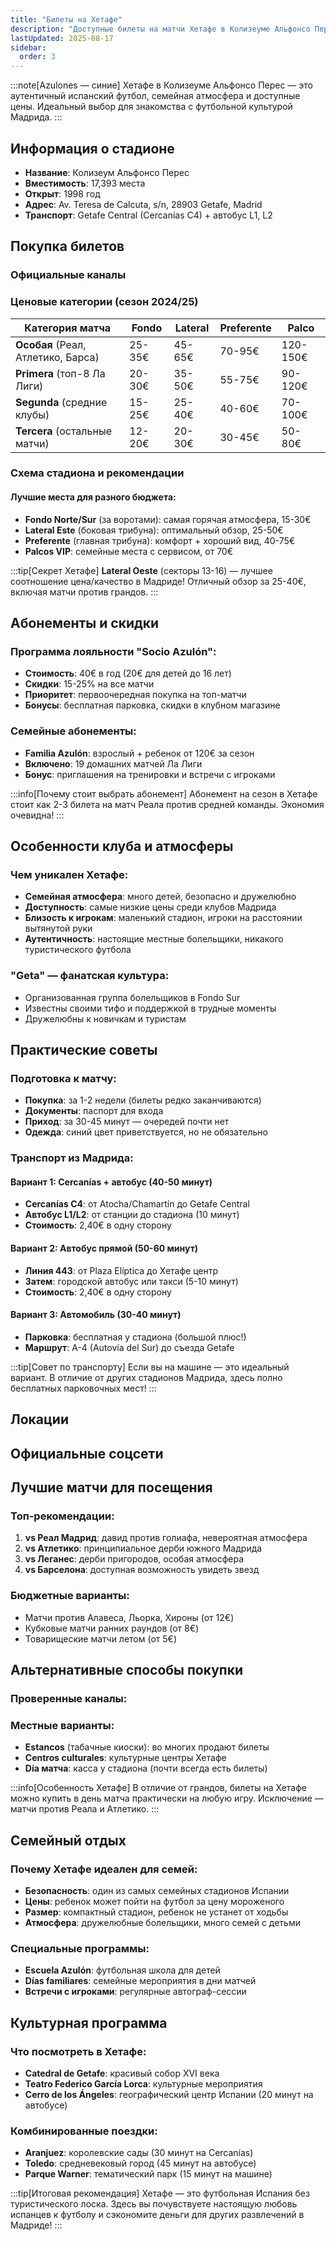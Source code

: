 ```yaml
---
title: "Билеты на Хетафе"
description: "Доступные билеты на матчи Хетафе в Колизеуме Альфонсо Перес — настоящий испанский футбол без переплат"
lastUpdated: 2025-08-17
sidebar:
  order: 3
---
```



:::note[Azulones — синие]
Хетафе в Колизеуме Альфонсо Перес — это аутентичный испанский футбол, семейная атмосфера и доступные цены. Идеальный выбор для знакомства с футбольной культурой Мадрида.
:::

## Информация о стадионе

- **Название**: Колизеум Альфонсо Перес  
- **Вместимость**: 17,393 места
- **Открыт**: 1998 год
- **Адрес**: Av. Teresa de Calcuta, s/n, 28903 Getafe, Madrid
- **Транспорт**: Getafe Central (Cercanías C4) + автобус L1, L2

## Покупка билетов

### Официальные каналы

<CardGrid>
  <LinkCard title="Официальный сайт Getafe CF" href="https://www.getafecf.com/entradas" />
  <LinkCard title="Taquillas del estadio" href="https://maps.app.goo.gl/K3Ym8F4N7Tz6X9J7A" />
  <LinkCard title="Tienda oficial" href="https://www.getafecf.com/tienda" />
</CardGrid>

### Ценовые категории (сезон 2024/25)

| Категория матча | Fondo | Lateral | Preferente | Palco |
|----------------|-------|---------|------------|-------|
| **Особая** (Реал, Атлетико, Барса) | 25-35€ | 45-65€ | 70-95€ | 120-150€ |
| **Primera** (топ-8 Ла Лиги) | 20-30€ | 35-50€ | 55-75€ | 90-120€ |
| **Segunda** (средние клубы) | 15-25€ | 25-40€ | 40-60€ | 70-100€ |
| **Tercera** (остальные матчи) | 12-20€ | 20-30€ | 30-45€ | 50-80€ |

### Схема стадиона и рекомендации

#### Лучшие места для разного бюджета:

- **Fondo Norte/Sur** (за воротами): самая горячая атмосфера, 15-30€
- **Lateral Este** (боковая трибуна): оптимальный обзор, 25-50€
- **Preferente** (главная трибуна): комфорт + хороший вид, 40-75€
- **Palcos VIP**: семейные места с сервисом, от 70€

:::tip[Секрет Хетафе]
**Lateral Oeste** (секторы 13-16) — лучшее соотношение цена/качество в Мадриде! Отличный обзор за 25-40€, включая матчи против грандов.
:::

## Абонементы и скидки

### Программа лояльности "Socio Azulón":

- **Стоимость**: 40€ в год (20€ для детей до 16 лет)
- **Скидки**: 15-25% на все матчи
- **Приоритет**: первоочередная покупка на топ-матчи
- **Бонусы**: бесплатная парковка, скидки в клубном магазине

### Семейные абонементы:
- **Familia Azulón**: взрослый + ребенок от 120€ за сезон
- **Включено**: 19 домашних матчей Ла Лиги
- **Бонус**: приглашения на тренировки и встречи с игроками

:::info[Почему стоит выбрать абонемент]
Абонемент на сезон в Хетафе стоит как 2-3 билета на матч Реала против средней команды. Экономия очевидна!
:::

## Особенности клуба и атмосферы

### Чем уникален Хетафе:

- **Семейная атмосфера**: много детей, безопасно и дружелюбно
- **Доступность**: самые низкие цены среди клубов Мадрида
- **Близость к игрокам**: маленький стадион, игроки на расстоянии вытянутой руки
- **Аутентичность**: настоящие местные болельщики, никакого туристического футбола

### "Geta" — фанатская культура:
- Организованная группа болельщиков в Fondo Sur
- Известны своими тифо и поддержкой в трудные моменты
- Дружелюбны к новичкам и туристам

## Практические советы

### Подготовка к матчу:

- **Покупка**: за 1-2 недели (билеты редко заканчиваются)
- **Документы**: паспорт для входа
- **Приход**: за 30-45 минут — очередей почти нет
- **Одежда**: синий цвет приветствуется, но не обязательно

### Транспорт из Мадрида:

#### Вариант 1: Cercanías + автобус (40-50 минут)
- **Cercanías C4**: от Atocha/Chamartín до Getafe Central
- **Автобус L1/L2**: от станции до стадиона (10 минут)
- **Стоимость**: 2,40€ в одну сторону

#### Вариант 2: Автобус прямой (50-60 минут)
- **Линия 443**: от Plaza Elíptica до Хетафе центр  
- **Затем**: городской автобус или такси (5-10 минут)
- **Стоимость**: 2,40€ в одну сторону

#### Вариант 3: Автомобиль (30-40 минут)
- **Парковка**: бесплатная у стадиона (большой плюс!)
- **Маршрут**: A-4 (Autovía del Sur) до съезда Getafe

:::tip[Совет по транспорту]
Если вы на машине — это идеальный вариант. В отличие от других стадионов Мадрида, здесь полно бесплатных парковочных мест!
:::

## Локации

<CardGrid>
  <LinkCard title="Coliseum Alfonso Pérez (карта)" href="https://maps.google.com/?q=Coliseum+Alfonso+P%C3%A9rez" />
  <LinkCard title="Билетные кассы стадиона (карта)" href="https://maps.app.goo.gl/K3Ym8F4N7Tz6X9J7A" />
</CardGrid>

## Официальные соцсети

<CardGrid>
  <LinkCard title="X (Twitter)" href="https://x.com/GetafeCF" />
  <LinkCard title="Instagram" href="https://instagram.com/getafecf" />
  <LinkCard title="Facebook" href="https://facebook.com/GetafeCF" />
  <LinkCard title="TikTok" href="https://www.tiktok.com/@getafecf" />
  <LinkCard title="YouTube" href="https://youtube.com/@GetafeCF" />
</CardGrid>

## Лучшие матчи для посещения

### Топ-рекомендации:

1. **vs Реал Мадрид**: давид против голиафа, невероятная атмосфера
2. **vs Атлетико**: принципиальное дерби южного Мадрида  
3. **vs Леганес**: дерби пригородов, особая атмосфера
4. **vs Барселона**: доступная возможность увидеть звезд

### Бюджетные варианты:
- Матчи против Алавеса, Льорка, Хироны (от 12€)
- Кубковые матчи ранних раундов (от 8€)
- Товарищеские матчи летом (от 5€)

## Альтернативные способы покупки

### Проверенные каналы:

<CardGrid>
  <LinkCard title="Entradas.com" href="https://www.entradas.com/" />
  <LinkCard title="El Corte Inglés" href="https://www.elcorteingles.es/entradas/" />
  <LinkCard title="Taquilla.com" href="https://www.taquilla.com/" />
</CardGrid>

### Местные варианты:
- **Estancos** (табачные киоски): во многих продают билеты
- **Centros culturales**: культурные центры Хетафе
- **Día матча**: касса у стадиона (почти всегда есть билеты)

:::info[Особенность Хетафе]
В отличие от грандов, билеты на Хетафе можно купить в день матча практически на любую игру. Исключение — матчи против Реала и Атлетико.
:::

## Семейный отдых

### Почему Хетафе идеален для семей:

- **Безопасность**: один из самых семейных стадионов Испании
- **Цены**: ребенок может пойти на футбол за цену мороженого
- **Размер**: компактный стадион, ребенок не устанет от ходьбы
- **Атмосфера**: дружелюбные болельщики, много семей с детьми

### Специальные программы:
- **Escuela Azulón**: футбольная школа для детей
- **Días familiares**: семейные мероприятия в дни матчей
- **Встречи с игроками**: регулярные автограф-сессии

## Культурная программа

### Что посмотреть в Хетафе:

- **Catedral de Getafe**: красивый собор XVI века  
- **Teatro Federico García Lorca**: культурные мероприятия
- **Cerro de los Ángeles**: географический центр Испании (20 минут на автобусе)

### Комбинированные поездки:
- **Aranjuez**: королевские сады (30 минут на Cercanías)
- **Toledo**: средневековый город (45 минут на автобусе)
- **Parque Warner**: тематический парк (15 минут на машине)

:::tip[Итоговая рекомендация]
Хетафе — это футбольная Испания без туристического лоска. Здесь вы почувствуете настоящую любовь испанцев к футболу и сэкономите деньги для других развлечений в Мадриде!
:::